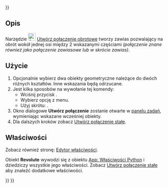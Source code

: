 <languages/>
{{UnfinishedDocu{{#translation:}}}}

{{Docnav/pl
|[[Assembly_CreateJointFixed/pl|Utwórz połączenie stałe]]
|[[Assembly_CreateJointCylindrical/pl|Utwórz połączenie cylindryczne]]
|[[Assembly_Workbench/pl|środowisko pracy Złożenie]]
|IconL=Assembly_CreateJointFixed.svg
|IconR=Assembly_CreateJointCylindrical.svg
|IconC=Workbench_Assembly.svg
}}

{{GuiCommand/pl
|Name=Assembly CreateJointRevolute
|Name/pl=Złożenie Utwórz połączenie obrotowe
|MenuLocation=Złożenie → Utwórz połączenie obrotowe
|Workbenches=[[Assembly_Workbench/pl|Złożenie]]
|Shortcut={{KEY|R}}
|Version=1.0
|SeeAlso=
}}

<span id="Description"></span>
==Opis==

Narzędzie [[Image:Assembly_CreateJointRevolute.svg|24px]] [[Assembly_CreateJointRevolute/pl|Utwórz połączenie obrotowe]] tworzy zawias pozwalający na obrót wokół jednej osi między 2 wskazanymi częściami ''(połączenie znane również jako połączenie zawiasowe lub w skrócie zawias)''.

<span id="Usage"></span>
==Użycie==

# Opcjonalnie wybierz dwa obiekty geometryczne należące do dwóch różnych kształtów. Inne wskazania będą odrzucane.
# Jest kilka sposobów na wywołanie tej komendy:
#* Wciśnij przycisk {{Button|[[Image:Assembly_CreateJointRevolute.svg|16px]] [[Assembly_CreateJointRevolute/pl|Utwórz połączenie obrotowe]]}}.
#* Wybierz opcję {{MenuCommand|Złożenie → [[Image:Assembly_CreateJointRevolute.svg|16px]] Utwórz połączenie obrotowe}} z menu.
#* Użyj skrótu: {{KEY|R}}.
# Okno dialogowe '''Utwórz połączenie''' zostanie otwarte w [[Task_panel/pl|panelu zadań]], wymieniając wskazane wcześniej obiekty.
# Dla dalszych kroków zobacz [[Assembly_CreateJointFixed/pl#Użycie|Utwórz połączenie stałe]].

<span id="Properties"></span>
==Właściwości==

Zobacz również stronę: [[Property_editor/pl|Edytor właściwości]].

Obiekt '''Revolute''' wywodzi się z obiektu [[App_FeaturePython/pl|App: Właściwości Python]] i dziedziczy wszystkie jego właściwości. Zobacz [[Assembly_CreateJointFixed/pl#Właściwości|Utwórz połączenie stałe]] aby znaleźć dodatkowe właściwości.


{{Docnav/pl
|[[Assembly_CreateJointFixed/pl|Utwórz połączenie stałe]]
|[[Assembly_CreateJointCylindrical/pl|Utwórz połączenie cylindryczne]]
|[[Assembly_Workbench/pl|środowisko pracy Złożenie]]
|IconL=Assembly_CreateJointFixed.svg
|IconR=Assembly_CreateJointCylindrical.svg
|IconC=Workbench_Assembly.svg
}}

{{Assembly_Tools_navi{{#translation:}}}}
{{Userdocnavi{{#translation:}}}}